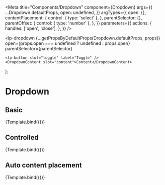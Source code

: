 



<Meta
  title="Components/Dropdown"
  component={Dropdown}
  args={{
    ...Dropdown.defaultProps,
    open: undefined,
  }}
  argTypes={{
    open: {},
    contentPlacement: {
      control: { type: 'select' },
    },
    parentSelector: {},
    parentOffset: {
      control: { type: 'number' },
    },
  }}
  parameters={{
    actions: {
      handles: ['open', 'close'],
    },
  }}
/>

  <lp-dropdown
    {...getPropsByDefaultProps(Dropdown.defaultProps, props)}
    open={props.open === undefined ? undefined : props.open}
    parentSelector={parentSelector}
  >
    <lp-button slot="toggle" label="Toggle" />
    <DropdownContent slot="content">Content</DropdownContent>
  </lp-dropdown>
);

# Dropdown

<ArgsTable of={Dropdown} />

## Basic

<Canvas>
  <Story name="Basic">
    {Template.bind({})}
  </Story>
</Canvas>

## Controlled

<Canvas>
  <Story
    name="Controlled"
    args={{
      open: false,
    }}
    argTypes={{
      contentPlacement: { table: { disable: true } },
      parentSelector: { table: { disable: true } },
      parentOffset: { table: { disable: true } },
      closeOnBlur: { table: { disable: true } },
      closeOnEscape: { table: { disable: true } },
    }}
  >
    {Template.bind({})}
  </Story>
</Canvas>

## Auto content placement

<Canvas>
  <Story
    name="Auto content placement"
    args={{
      open: undefined,
      contentPlacement: 'auto',
    }}
    parameters={{
      controls: { disable: true },
      actions: { disable: true },
    }}
    decorators={[AutoPlacementStoryDecorator]}
  >
    {Template.bind({})}
  </Story>
</Canvas>
